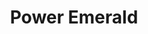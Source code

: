 ---
title: "Power Emerald"
meta_title: "Power Emerald craft"
description: "Craft de Power Emerald"
rank: "b"
draft: false
name: "Power Emerald"
recipe_img: "https://wiki.pokexgames.com/images/0/0c/Power_Emerald.png"
level: 67
craft_time: 172800
result: 1
value_npc: 1
ingredients:
  - name: "Tech Ball"
    quantity: 3
    item_img: "https://wiki.pokexgames.com/images/f/f4/Tech_Ball.png"
    value_npc: 1
  - name: "Big Crystal"
    quantity: 5
    item_img: "https://wiki.pokexgames.com/images/c/c4/Big_Crystal.png"
    value_npc: 1
  - name: "Ice Orb"
    quantity: 100
    item_img: "https://wiki.pokexgames.com/images/f/f6/IceOrb.png"
    value_npc: 1
  - name: "Linearly Guided Hypnosis"
    quantity: 40
    item_img: "https://wiki.pokexgames.com/images/2/2d/Linearly_Guided_Hypnose.png"
    value_npc: 1
  - name: "Sand Tail"
    quantity: 400
    item_img: "https://wiki.pokexgames.com/images/3/3e/Sand_Tail.png"
    value_npc: 1
  - name: "Refined Style Point"
    quantity: 600
    item_img: "https://wiki.pokexgames.com/images/6/6b/Refined_style_point.png"
    value_npc: 1
---